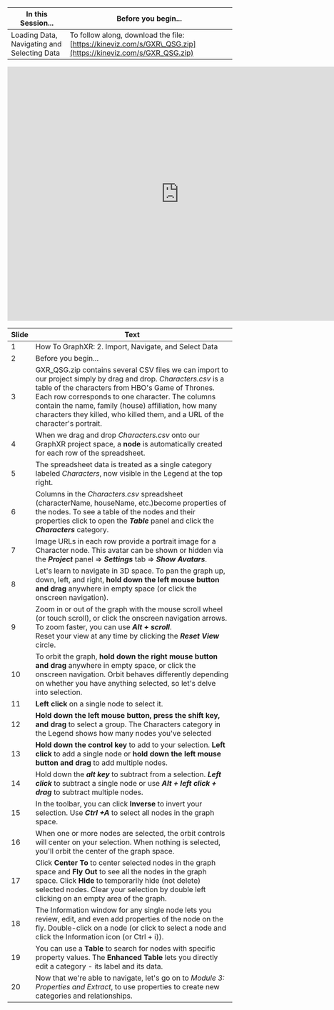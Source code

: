 | In this Session... | Before you begin... |
| --- | --- |
| Loading Data, Navigating and Selecting Data | To follow along, download the file: [https://kineviz.com/s/GXR\_QSG.zip](https://kineviz.com/s/GXR_QSG.zip) |

<iframe src="https://docs.google.com/presentation/d/e/2PACX-1vR_UjfNVSmZs9aZMJMLO4oiTKTaKwe_rz-AJAHCH_hpb-d2FG-D1kcJ9tqDGYd-trGABneJpSAfDA4q/embed?start=false&loop=false&delayms=60000" frameborder="0" width="768" height="569" allowfullscreen="true" mozallowfullscreen="true" webkitallowfullscreen="true"></iframe>

| **Slide** | **Text** |
| --- | --- |
| 1   | How To GraphXR: 2. Import, Navigate, and Select Data |
| 2   | Before you begin... |
| 3   | GXR\_QSG.zip contains several CSV files we can import to our project simply by drag and drop.  _Characters.csv_ is a table of the characters from HBO's Game of Thrones. Each row corresponds to one character. The columns contain the name, family (house) affiliation, how many characters they killed, who killed them, and a URL of the character's portrait. |
| 4   | When we drag and drop _Characters.csv_ onto our GraphXR project space, a **node** is automatically created for each row of the spreadsheet. |
| 5   | The spreadsheet data is treated as a single category labeled _Characters_, now visible in the Legend at the top right. |
| 6   | Columns in the _Characters.csv_ spreadsheet (characterName, houseName, etc.)become properties of the nodes. To see a table of the nodes and their properties click to open the _**Table**_ panel and click the _**Characters**_ category. |
| 7   | Image URLs in each row provide a portrait image for a Character node. This avatar can be shown or hidden via the _**Project**_ panel => _**Settings**_ tab => _**Show Avatars**_. |
| 8   | Let's learn to navigate in 3D space. To pan the graph up, down, left, and right,  **hold down the left  mouse button and drag** anywhere in empty space (or click the onscreen navigation). |
| 9   | Zoom in or out of the graph with the mouse scroll wheel (or touch scroll), or click the onscreen navigation arrows. To zoom faster, you can use _**Alt + scroll**_.  <br/>Reset your view at any time by clicking the _**Reset View**_ circle. |
| 10  | To orbit the graph, **hold down the right mouse button and drag** anywhere in empty space, or click the onscreen navigation. Orbit behaves differently depending on whether you have anything selected, so let's delve into selection. |
| 11  | **Left click** on a single node to select it. |
| 12  | **Hold down the left mouse button, press the shift key,  and drag** to select a group. The Characters category in the Legend shows how many nodes you've selected |
| 13  | **Hold down the control key** to add to your selection. **Left click** to add a single node or **hold down the left mouse button and drag** to add multiple nodes. |
| 14  | Hold down the _**alt key**_ to subtract from a selection. _**Left click**_ to subtract a single node or use _**Alt + left click + drag**_ to subtract multiple nodes. |
| 15  | In the toolbar, you can click **Inverse** to invert your selection. Use _**Ctrl +A**_ to select all nodes in the graph space. |
| 16  | When one or more nodes are selected, the orbit controls will center on your selection. When nothing is selected, you'll orbit the center of the graph space. |
| 17  | Click **Center To** to center selected nodes in the graph space and **Fly Out** to see all the nodes in the graph space. Click **Hide** to temporarily hide (not delete) selected nodes. Clear your selection by double left clicking on an empty area of the graph. |
| 18  | The Information window for any single node lets you review, edit, and even add properties of the node on the fly. Double-click on a node (or click to select a node and click the Information icon (or Ctrl + i)). |
| 19  | You can use a **Table** to search for nodes with specific property values. The **Enhanced Table** lets you directly edit a category - its label and its data. |
| 20  | Now that we're able to navigate, let's go on to _Module 3: Properties and Extract_, to use properties to create new categories and relationships. |